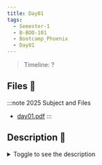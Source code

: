 ```yaml
---
title: Day01
tags:
  - Semester-1
  - B-BOO-101
  - Bootcamp_Phoenix
  - Day01
---
```

> Timeline: ?


## Files 📂

:::note 2025 Subject and Files
- [day01.pdf](https://github.com/Studio-17/Epitech-Subjects/raw/main/Semester-1/B-BOO-101/Bootcamp_Phoenix/Day01/day01.pdf)
:::

## Description 📖
<details>
  <summary>Toggle to see the description</summary>
  <div>
<details>
<summary> Tests de la moulinette </summary>
<table align="center">
    <thead>
    <tr>
            <td colSpan={3} align="center"><strong>MOULINETTE</strong></td>
    </tr>
        <tr>
            <th>SOMMAIRE</th>
            <th>NB DE TESTS</th>
            <th>DETAILS</th>
        </tr>
    </thead>
    <tbody>
        <tr>
            <td rowSpan={1}>01 - task01</td>
            <td rowSpan={1} style="text-align: center;">1</td>
            <td>task01</td>
        </tr>
        <tr>
            <td rowSpan={1}>02 - task02</td>
            <td rowSpan={1} style="text-align: center;">1</td>
            <td>task02</td>
        </tr>
        <tr>
            <td rowSpan={1}>03 - task03</td>
            <td rowSpan={1} style="text-align: center;">1</td>
            <td>task03</td>
        </tr>
        <tr>
            <td rowSpan={1}>04 - task04</td>
            <td rowSpan={1} style="text-align: center;">1</td>
            <td>task04</td>
        </tr>
        <tr>
            <td rowSpan={1}>05 - task05</td>
            <td rowSpan={1} style="text-align: center;">1</td>
            <td>task05</td>
        </tr>
        <tr>
            <td rowSpan={1}>06 - task06</td>
            <td rowSpan={1} style="text-align: center;">1</td>
            <td>task06</td>
        </tr>
    </tbody>
</table>
</details>
  </div>
</details>

